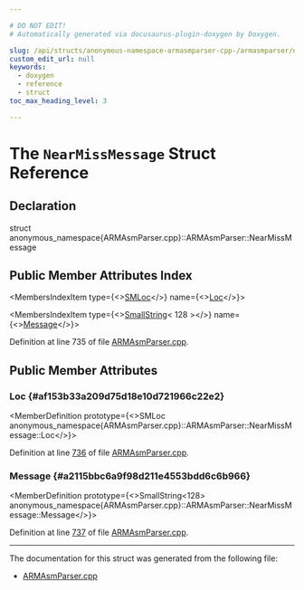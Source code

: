 ```yaml
---

# DO NOT EDIT!
# Automatically generated via docusaurus-plugin-doxygen by Doxygen.

slug: /api/structs/anonymous-namespace-armasmparser-cpp-/armasmparser/nearmissmessage
custom_edit_url: null
keywords:
  - doxygen
  - reference
  - struct
toc_max_heading_level: 3

---
```





# The `NearMissMessage` Struct Reference

<DoxygenPage pluginConfig={pluginConfig}>



## Declaration

<CodeBlock>struct anonymous_namespace{ARMAsmParser.cpp}::ARMAsmParser::NearMissMessage</CodeBlock>

## Public Member Attributes Index

<MembersIndex>

<MembersIndexItem
  type={<><a href="/docs/api/classes/llvm/smloc">SMLoc</a></>}
  name={<><a href="#af153b33a209d75d18e10d721966c22e2">Loc</a></>}>
</MembersIndexItem>

<MembersIndexItem
  type={<><a href="/docs/api/classes/llvm/smallstring">SmallString</a>&lt; 128 &gt;</>}
  name={<><a href="#a2115bbc6a9f98d211e4553bdd6c6b966">Message</a></>}>
</MembersIndexItem>

</MembersIndex>


Definition at line 735 of file <a href="/docs/api/files/lib/lib/target/lib/target/arm/lib/target/arm/asmparser/armasmparser-cpp">ARMAsmParser.cpp</a>.

<SectionDefinition>

## Public Member Attributes

### Loc {#af153b33a209d75d18e10d721966c22e2}

<MemberDefinition
  prototype={<>SMLoc anonymous&#95;namespace&#123;ARMAsmParser.cpp&#125;::ARMAsmParser::NearMissMessage::Loc</>}>

Definition at line <a href="/docs/api/files/lib/lib/target/lib/target/arm/lib/target/arm/asmparser/armasmparser-cpp/#l00736">736</a> of file <a href="/docs/api/files/lib/lib/target/lib/target/arm/lib/target/arm/asmparser/armasmparser-cpp">ARMAsmParser.cpp</a>.
</MemberDefinition>

### Message {#a2115bbc6a9f98d211e4553bdd6c6b966}

<MemberDefinition
  prototype={<>SmallString&lt;128&gt; anonymous&#95;namespace&#123;ARMAsmParser.cpp&#125;::ARMAsmParser::NearMissMessage::Message</>}>

Definition at line <a href="/docs/api/files/lib/lib/target/lib/target/arm/lib/target/arm/asmparser/armasmparser-cpp/#l00737">737</a> of file <a href="/docs/api/files/lib/lib/target/lib/target/arm/lib/target/arm/asmparser/armasmparser-cpp">ARMAsmParser.cpp</a>.
</MemberDefinition>

</SectionDefinition>

<hr/>

The documentation for this struct was generated from the following file:

<ul>
<li><a href="/docs/api/files/lib/lib/target/lib/target/arm/lib/target/arm/asmparser/armasmparser-cpp">ARMAsmParser.cpp</a></li>
</ul>

</DoxygenPage>
